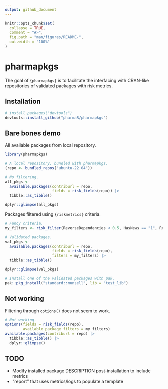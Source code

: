 ```yaml
---
output: github_document
---
```


<!-- README.md is generated from README.Rmd. Please edit that file -->

```r
knitr::opts_chunk$set(
  collapse = TRUE,
  comment = "#>",
  fig.path = "man/figures/README-",
  out.width = "100%"
)
```

# pharmapkgs

<!-- badges: start -->
<!-- badges: end -->

The goal of `{pharmapkgs}` is to facilitate the interfacing with CRAN-like
repositories of validated packages with risk metrics.

## Installation

``` r
# install.packages("devtools")
devtools::install_github("pharmaR/pharmapkgs")
```

## Bare bones demo

All available packages from local repository.

```r
library(pharmapkgs)

# A local repository, bundled with pharmapkgs.
(repo <- bundled_repos("ubuntu-22.04"))

# No filtering.
all_pkgs <-
  available.packages(contriburl = repo,
                     fields = risk_fields(repo)) |>
  tibble::as_tibble()

dplyr::glimpse(all_pkgs)
```

Packages filtered using `{riskmetrics}` criteria.

```r
# Fancy criteria. 
my_filters <- risk_filter(ReverseDependencies < 0.5, HasNews == "1", RemoteChecks > 0.9)

# Validated packages.
val_pkgs <-
  available.packages(contriburl = repo,
                     fields = risk_fields(repo),
                     filters = my_filters) |>
  tibble::as_tibble()

dplyr::glimpse(val_pkgs)
```

```r
# Install one of the validated packages with pak.
pak::pkg_install("standard::munsell", lib = "test_lib")
```

## Not working

Filtering through `options()` does not seem to work.

```r
# Not working.
options(fields = risk_fields(repo),
        available_package_filters = my_filters)
available.packages(contriburl = repo) |>
  tibble::as_tibble() |>
  dplyr::glimpse()
```

## TODO

- Modify installed package DESCRIPTION post-installation to include metrics
- "report" that uses metrics/logs to populate a template

